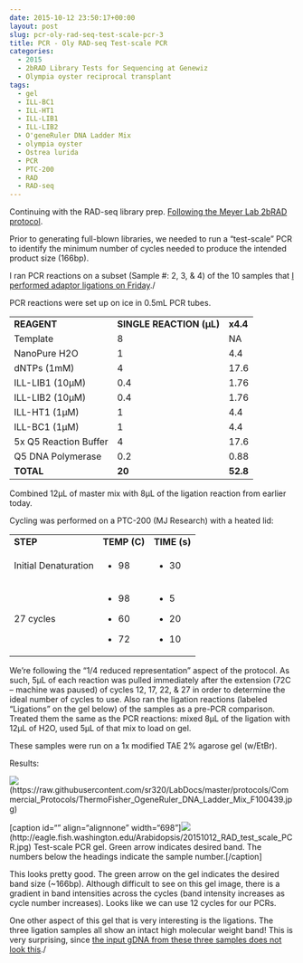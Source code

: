 ```yaml
---
date: 2015-10-12 23:50:17+00:00
layout: post
slug: pcr-oly-rad-seq-test-scale-pcr-3
title: PCR - Oly RAD-seq Test-scale PCR
categories:
  - 2015
  - 2bRAD Library Tests for Sequencing at Genewiz
  - Olympia oyster reciprocal transplant
tags:
  - gel
  - ILL-BC1
  - ILL-HT1
  - ILL-LIB1
  - ILL-LIB2
  - O'geneRuler DNA Ladder Mix
  - olympia oyster
  - Ostrea lurida
  - PCR
  - PTC-200
  - RAD
  - RAD-seq
---
```


Continuing with the RAD-seq library prep. [Following the Meyer Lab 2bRAD protocol](https://github.com/sr320/LabDocs/blob/master/protocols/External_Protocols/2bRAD_11Aug2015.pdf).

Prior to generating full-blown libraries, we needed to run a “test-scale” PCR to identify the minimum number of cycles needed to produce the intended product size (166bp).

I ran PCR reactions on a subset (Sample #: 2, 3, & 4) of the 10 samples that [I performed adaptor ligations on Friday](https://robertslab.github.io/sams-notebook/posts/2015/2015-10-09-adaptor-ligation-oly-alfi-digested-gdna-for-rad-seq-2.html)./

PCR reactions were set up on ice in 0.5mL PCR tubes.

<table >
<tbody >
<tr >

<td >**REAGENT**
</td>

<td >**SINGLE REACTION (μL)**
</td>

<td >**x4.4**
</td>
</tr>
<tr >

<td >Template
</td>

<td >8
</td>

<td >NA
</td>
</tr>
<tr >

<td >NanoPure H2O
</td>

<td >1
</td>

<td >4.4
</td>
</tr>
<tr >

<td >dNTPs (1mM)
</td>

<td >4
</td>

<td >17.6
</td>
</tr>
<tr >

<td >ILL-LIB1 (10μM)
</td>

<td >0.4
</td>

<td >1.76
</td>
</tr>
<tr >

<td >ILL-LIB2 (10μM)
</td>

<td >0.4
</td>

<td >1.76
</td>
</tr>
<tr >

<td >ILL-HT1 (1μM)
</td>

<td >1
</td>

<td >4.4
</td>
</tr>
<tr >

<td >ILL-BC1 (1μM)
</td>

<td >1
</td>

<td >4.4
</td>
</tr>
<tr >

<td >5x Q5 Reaction Buffer
</td>

<td >4
</td>

<td >17.6
</td>
</tr>
<tr >

<td >Q5 DNA Polymerase
</td>

<td >0.2
</td>

<td >0.88
</td>
</tr>
<tr >

<td >**TOTAL**
</td>

<td >**20**
</td>

<td >**52.8**
</td>
</tr>
</tbody>
</table>



Combined 12μL of master mix with 8μL of the ligation reaction from earlier today.

Cycling was performed on a PTC-200 (MJ Research) with a heated lid:

<table >
<tbody >
<tr >

<td >**STEP**
</td>

<td >**TEMP (C)**
</td>

<td >**TIME (s)**
</td>
</tr>
<tr >

<td >Initial Denaturation
</td>

<td >



    
  * 98



</td>

<td >



    
  * 30



</td>
</tr>
<tr >

<td >27 cycles
</td>

<td >



    
  * 98

    
  * 60

    
  * 72



</td>

<td >



    
  * 5

    
  * 20

    
  * 10



</td>
</tr>
</tbody>
</table>

We’re following the “1/4 reduced representation” aspect of the protocol. As such, 5μL of each reaction was pulled immediately after the extension (72C – machine was paused) of cycles 12, 17, 22, & 27 in order to determine the ideal number of cycles to use. Also ran the ligation reactions (labeled “Ligations” on the gel below) of the samples as a pre-PCR comparison. Treated them the same as the PCR reactions: mixed 8μL of the ligation with 12μL of H2O, used 5μL of that mix to load on gel.

These samples were run on a 1x modified TAE 2% agarose gel (w/EtBr).



Results:

![](https://raw.githubusercontent.com/sr320/LabDocs/master/protocols/Commercial_Protocols/ThermoFisher_OgeneRuler_DNA_Ladder_Mix_F100439.jpg)(https://raw.githubusercontent.com/sr320/LabDocs/master/protocols/Commercial_Protocols/ThermoFisher_OgeneRuler_DNA_Ladder_Mix_F100439.jpg)





[caption id="" align="alignnone" width="698"]![](https://eagle.fish.washington.edu/Arabidopsis/20151012_RAD_test_scale_PCR.jpg)(http://eagle.fish.washington.edu/Arabidopsis/20151012_RAD_test_scale_PCR.jpg) Test-scale PCR gel. Green arrow indicates desired band. The numbers below the headings indicate the sample number.[/caption]





This looks pretty good. The green arrow on the gel indicates the desired band size (~166bp). Although difficult to see on this gel image, there is a gradient in band intensities across the cycles (band intensity increases as cycle number increases). Looks like we can use 12 cycles for our PCRs.

One other aspect of this gel that is very interesting is the ligations. The three ligation samples all show an intact high molecular weight band! This is very surprising, since [the input gDNA from these three samples does not look this](https://robertslab.github.io/sams-notebook/posts/2015/2015-09-17-agarose-gel-olympia-oyster-whole-body-gdna-integrity-check.html)./
